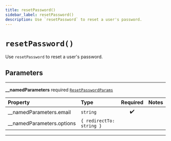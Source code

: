 ```yaml
---
title: resetPassword()
sidebar_label: resetPassword()
description: Use `resetPassword` to reset a user's password.
---
```


# `resetPassword()`

Use `resetPassword` to reset a user's password.

## Parameters

---

**<span className="parameter-name">\_\_namedParameters</span>** <span className="optional-status">required</span> [`ResetPasswordParams`](/reference/docgen/javascript/auth/types/reset-password-params)

| Property                                                                                                | Type                     | Required | Notes |
| :------------------------------------------------------------------------------------------------------ | :----------------------- | :------: | :---- |
| <span className="parameter-name"><span className="light-grey">\_\_namedParameters.</span>email</span>   | `string`                 |    ✔️    |       |
| <span className="parameter-name"><span className="light-grey">\_\_namedParameters.</span>options</span> | `{ redirectTo: string }` |          |       |

---
